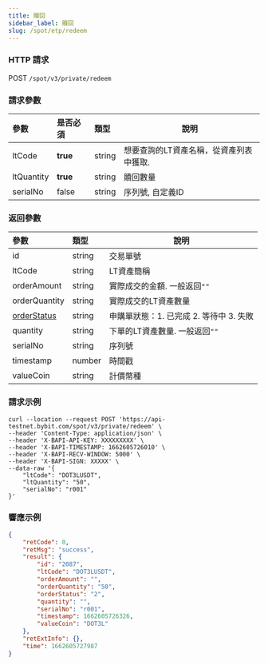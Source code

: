 ```yaml
---
title: 贖回
sidebar_label: 贖回
slug: /spot/etp/redeem
---
```


### HTTP 請求
POST <code>/spot/v3/private/redeem</code>

### 請求參數
| 參數 | 是否必須 | 類型 | 說明|
|:----- |:-------|:-----|------ |
|ltCode|<b>true</b>|string|想要查詢的LT資產名稱，從資產列表中獲取.|
|ltQuantity|<b>true</b>|string|贖回數量|
|serialNo|false|string|序列號, 自定義ID|

### 返回參數
| 參數 | 類型 | 說明|
|:----- |:-----|----- |
|id|string |交易單號|
|ltCode|string|LT資產簡稱|
|orderAmount|string|實際成交的金額. 一般返回<code>""</code>|
|orderQuantity|string|實際成交的LT資產數量|
|[orderStatus](../enum#ltorderstatus)|string|申購單狀態：1. 已完成 2. 等待中 3. 失敗|
|quantity |string|下單的LT資產數量. 一般返回<code>""</code>|
|serialNo|string|序列號|
|timestamp|number |時間戳|
|valueCoin|string|計價幣種|

### 請求示例

```http
curl --location --request POST 'https://api-testnet.bybit.com/spot/v3/private/redeem' \
--header 'Content-Type: application/json' \
--header 'X-BAPI-API-KEY: XXXXXXXXX' \
--header 'X-BAPI-TIMESTAMP: 1662605726010' \
--header 'X-BAPI-RECV-WINDOW: 5000' \
--header 'X-BAPI-SIGN: XXXXX' \
--data-raw '{
    "ltCode": "DOT3LUSDT",
    "ltQuantity": "50",
    "serialNo": "r001"
}'
```

### 響應示例

```json
{
    "retCode": 0,
    "retMsg": "success",
    "result": {
        "id": "2087",
        "ltCode": "DOT3LUSDT",
        "orderAmount": "",
        "orderQuantity": "50",
        "orderStatus": "2",
        "quantity": "",
        "serialNo": "r001",
        "timestamp": 1662605726326,
        "valueCoin": "DOT3L"
    },
    "retExtInfo": {},
    "time": 1662605727987
}
```
